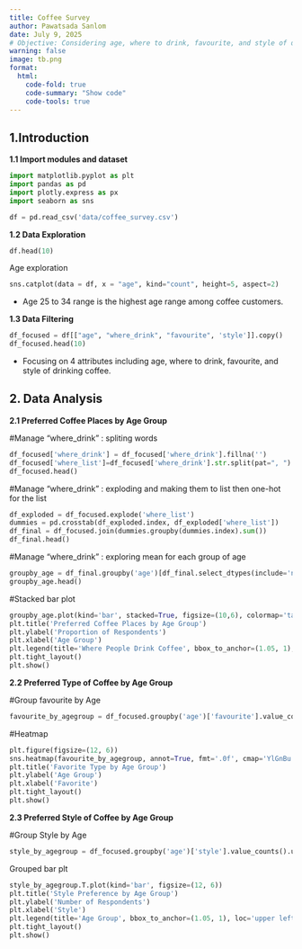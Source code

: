 ```yaml
---
title: Coffee Survey 
author: Pawatsada Sanlom
date: July 9, 2025
# Objective: Considering age, where to drink, favourite, and style of drinking coffee to help starting new business
warning: false
image: tb.png 
format: 
  html:
    code-fold: true
    code-summary: "Show code"
    code-tools: true
---
```


## 1.Introduction

**1.1 Import modules and dataset**
```python
import matplotlib.pyplot as plt
import pandas as pd
import plotly.express as px
import seaborn as sns

df = pd.read_csv('data/coffee_survey.csv')
```
**1.2 Data Exploration**
```python
df.head(10)
```
Age exploration
```python
sns.catplot(data = df, x = "age", kind="count", height=5, aspect=2)
```
* Age 25 to 34 range is the highest age range among coffee customers.

**1.3 Data Filtering**

```python
df_focused = df[["age", "where_drink", "favourite", 'style']].copy()
df_focused.head(10)
```
* Focusing on 4 attributes including age, where to drink, favourite, and style of drinking coffee.



## 2. Data Analysis

**2.1 Preferred Coffee Places by Age Group**

#Manage "where_drink" : spliting words
```python
df_focused['where_drink'] = df_focused['where_drink'].fillna('')
df_focused['where_list']=df_focused['where_drink'].str.split(pat=", ")
df_focused.head()
```
#Manage "where_drink" : exploding and making them to list then one-hot for the list
```python
df_exploded = df_focused.explode('where_list')
dummies = pd.crosstab(df_exploded.index, df_exploded['where_list'])
df_final = df_focused.join(dummies.groupby(dummies.index).sum())
df_final.head()
```
#Manage "where_drink" : exploring mean for each group of age
```python
groupby_age = df_final.groupby('age')[df_final.select_dtypes(include='number').columns].mean()
groupby_age.head()
```

#Stacked bar plot 
```python
groupby_age.plot(kind='bar', stacked=True, figsize=(10,6), colormap='tab20')
plt.title('Preferred Coffee Places by Age Group')
plt.ylabel('Proportion of Respondents')
plt.xlabel('Age Group')
plt.legend(title='Where People Drink Coffee', bbox_to_anchor=(1.05, 1), loc='upper left')
plt.tight_layout()
plt.show()
```


**2.2 Preferred Type of Coffee by Age Group**

#Group favourite by Age
```python
favourite_by_agegroup = df_focused.groupby('age')['favourite'].value_counts().unstack().fillna(0)
```

#Heatmap
```python
plt.figure(figsize=(12, 6))
sns.heatmap(favourite_by_agegroup, annot=True, fmt='.0f', cmap='YlGnBu')
plt.title('Favorite Type by Age Group')
plt.ylabel('Age Group')
plt.xlabel('Favorite')
plt.tight_layout()
plt.show()
```


**2.3 Preferred Style of Coffee by Age Group**

#Group Style by Age
```python
style_by_agegroup = df_focused.groupby('age')['style'].value_counts().unstack().fillna(0)
```

Grouped bar plt
```python
style_by_agegroup.T.plot(kind='bar', figsize=(12, 6))
plt.title('Style Preference by Age Group')
plt.ylabel('Number of Respondents')
plt.xlabel('Style')
plt.legend(title='Age Group', bbox_to_anchor=(1.05, 1), loc='upper left')
plt.tight_layout()
plt.show()
```



